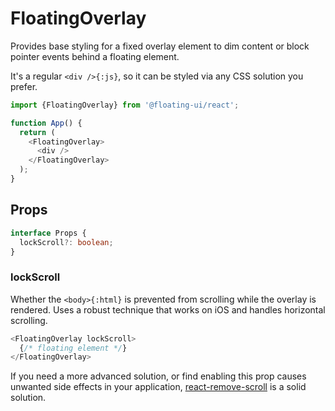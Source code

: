 # FloatingOverlay

Provides base styling for a fixed overlay element to dim content
or block pointer events behind a floating element.

It's a regular `<div />{:js}`, so it can be styled via any CSS
solution you prefer.

```js
import {FloatingOverlay} from '@floating-ui/react';

function App() {
  return (
    <FloatingOverlay>
      <div />
    </FloatingOverlay>
  );
}
```

## Props

```ts
interface Props {
  lockScroll?: boolean;
}
```

### lockScroll

Whether the `<body>{:html}` is prevented from scrolling while the
overlay is rendered. Uses a robust technique that works on iOS
and handles horizontal scrolling.

```js
<FloatingOverlay lockScroll>
  {/* floating element */}
</FloatingOverlay>
```

If you need a more advanced solution, or find enabling this prop
causes unwanted side effects in your application,
[react-remove-scroll](https://www.npmjs.com/package/react-remove-scroll)
is a solid solution.
